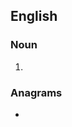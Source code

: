 ==English==

===Noun===
{{head|en|noun plural form}}

# {{plural of|mumbler|lang=en}}

===Anagrams===
* {{anagrams|en|Brummels}}